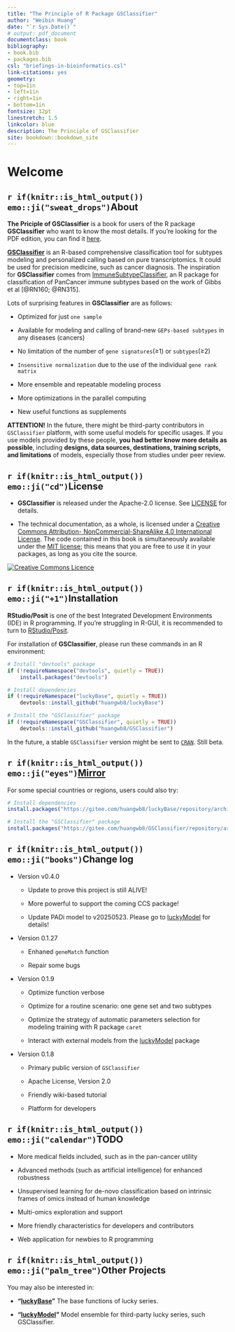 ```yaml
--- 
title: "The Principle of R Package GSClassifier"
author: "Weibin Huang"
date: "`r Sys.Date()`"
# output: pdf_document
documentclass: book
bibliography:
- book.bib
- packages.bib
csl: "briefings-in-bioinformatics.csl"
link-citations: yes
geometry:
- top=1in
- left=1in
- right=1in
- bottom=1in
fontsize: 12pt
linestretch: 1.5
linkcolor: blue
description: The Principle of GSClassifier
site: bookdown::bookdown_site
---
```


# Welcome {-}

<!--

[GSClassifier](https://github.com/huangwb8/GSClassifier) is an R package for modeling and identification of Gene Expression Profiles (GEPs) subtypes. The detail of **GSClassifier** package usage had been demonstrated in [Github WiKi](https://github.com/huangwb8/GSClassifier/wiki). Here, we propose to introduce the principle of GSClassifier, including flowchart, **top scoring pairs (TSP)** algorithm, and batch effect control. 

emoji: https://github.com/rstudio/blogdown/issues/171

-->


## `r if(knitr::is_html_output()) emo::ji("sweat_drops")`About {-}

**The Priciple of GSClassifier** is a book for users of the R package **GSClassifier** who want to know the most details. If you're looking for the PDF edition, you can find it  [here](https://github.com/huangwb8/GSClassifier.principle/blob/master/docs/GSClassifier.principle.pdf).

[**GSClassifier**](https://github.com/huangwb8/GSClassifier) is an R-based comprehensive classification tool for subtypes modeling and personalized calling based on pure transcriptomics. It could be used for precision medicine, such as cancer diagnosis. The inspiration for **GSClassifier** comes from [ImmuneSubtypeClassifier](https://github.com/CRI-iAtlas/ImmuneSubtypeClassifier), an R package for classification of PanCancer immune subtypes based on the work of Gibbs et al [@RN160; @RN315].

Lots of surprising features in **GSClassifier** are as follows: 

+ Optimized for just `one sample`

+ Available for modeling and calling of brand-new `GEPs-based subtypes` in any diseases (cancers)

+ No limitation of the number of `gene signatures`(≥1) or `subtypes`(≥2)

+ `Insensitive normalization` due to the use of  the individual `gene rank matrix`

+ More ensemble and repeatable modeling process

+ More optimizations in the parallel computing

+ New useful functions as supplements

**ATTENTION!** In the future, there might be third-party contributors in `GSClassifier` platform, with some useful models for specific usages. If you use models provided by these people, **you had better know more details as possible**, including **designs, data sources, destinations, training scripts, and limitations** of models, especially those from studies under peer review.

## `r if(knitr::is_html_output()) emo::ji("cd")`License {-}

+ **GSClassifier** is released under the Apache-2.0 license. See [LICENSE](https://github.com/huangwb8/GSClassifier/blob/master/license.txt) for details.

+ The technical documentation, as a whole, is licensed under a [Creative Commons Attribution-
NonCommercial-ShareAlike 4.0 International License](http://creativecommons.org/licenses/by-nc-sa/4.0/). The code contained in this book is simultaneously available under the [MIT license](https://opensource.org/licenses/MIT); this means that you are free to use it in your packages, as long as you cite the source.

<a rel="license" href="http://creativecommons.org/licenses/by-nc-sa/4.0/"><img alt="Creative Commons Licence" style="border-width:0" src="https://i.creativecommons.org/l/by-nc-sa/4.0/88x31.png" /></a>

## `r if(knitr::is_html_output()) emo::ji("+1")`Installation {-}

**RStudio/Posit** is one of the best Integrated Development Environments (IDE) in R programming. If you're struggling in R-GUI, it is recommended to turn to [RStudio/Posit](https://www.rstudio.com/).

For installation of **GSClassifier**, please run these commands in an R environment: 

```R
# Install "devtools" package
if (!requireNamespace("devtools", quietly = TRUE))
    install.packages("devtools")

# Install dependencies
if (!requireNamespace("luckyBase", quietly = TRUE))
    devtools::install_github("huangwb8/luckyBase")

# Install the "GSClassifier" package
if (!requireNamespace("GSClassifier", quietly = TRUE))
    devtools::install_github("huangwb8/GSClassifier")
```

In the future, a stable `GSClassifier` version might be sent to [`CRAN`](https://cran.r-project.org/). Still beta.


## `r if(knitr::is_html_output()) emo::ji("eyes")`[Mirror](https://gitee.com/huangwb8/GSClassifier) {-}

For some special countries or regions, users could also try:

```R
# Install dependencies
install.packages("https://gitee.com/huangwb8/luckyBase/repository/archive/Primary?format=tar.gz", repos=NULL, method="libcurl")

# Install the "GSClassifier" package
install.packages("https://gitee.com/huangwb8/GSClassifier/repository/archive/Primary?format=tar.gz", repos=NULL, method="libcurl")
```

## `r if(knitr::is_html_output()) emo::ji("books")`Change log {-}

+ Version v0.4.0

  + Update to prove this project is still ALIVE!

  + More powerful to support the coming CCS package!
  
  + Update PADi model to v20250523. Please go to [luckyModel](https://github.com/huangwb8/luckyModel) for details!

+ Version 0.1.27

  + Enhaned `geneMatch` function
  
  + Repair some bugs

+ Version 0.1.9

  + Optimize function verbose
  
  + Optimize for a routine scenario: one gene set and two subtypes
  
  + Optimize the strategy of automatic parameters selection for modeling training with R package `caret`
  
  + Interact with external models from the [luckyModel](https://github.com/huangwb8/luckyModel) package

+ Version 0.1.8

  + Primary public version of `GSClassifier`
  
  + Apache License, Version 2.0
  
  + Friendly wiki-based tutorial
  
  + Platform for developers

## `r if(knitr::is_html_output()) emo::ji("calendar")`TODO {-}

+ More medical fields included, such as in the pan-cancer utility

+ Advanced methods (such as artificial intelligence) for enhanced robustness

+ Unsupervised learning for de-novo classification based on intrinsic frames of omics instead of human knowledge

+ Multi-omics exploration and support

+ More friendly characteristics for developers and contributors

+ Web application for newbies to R programming

## `r if(knitr::is_html_output()) emo::ji("palm_tree")`Other Projects {-}

You may also be interested in:

* __"[luckyBase](https://github.com/huangwb8/luckyBase)"__ The base functions of lucky series.

* __"[luckyModel](https://github.com/huangwb8/luckyModel)"__ Model ensemble for third-party lucky series, such GSClassifier.
